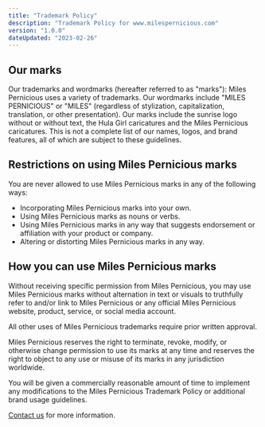 ```yaml
---
title: "Trademark Policy"
description: "Trademark Policy for www.milespernicious.com"
version: "1.0.0"
dateUpdated: "2023-02-26"
---
```


## Our marks

Our trademarks and wordmarks (hereafter referred to as "marks"): Miles Pernicious uses a variety of trademarks. Our wordmarks include "MILES PERNICIOUS" or "MILES" (regardless of stylization, capitalization, translation, or other presentation).  Our marks include the sunrise logo without or without text, the Hula Girl caricatures and the Miles Pernicious caricatures. This is not a complete list of our names, logos, and brand features, all of which are subject to these guidelines.

## Restrictions on using Miles Pernicious marks

You are never allowed to use Miles Pernicious marks in any of the following ways:

* Incorporating Miles Pernicious marks into your own.
* Using Miles Pernicious marks as nouns or verbs.
* Using Miles Pernicious marks in any way that suggests endorsement or affiliation with your product or company.
* Altering or distorting Miles Pernicious marks in any way.

## How you can use Miles Pernicious marks

Without receiving specific permission from Miles Pernicious, you may use Miles Pernicious marks without alternation in text or visuals to truthfully refer to and/or link to Miles Pernicious or any official Miles Pernicious website, product, service, or social media account.

All other uses of Miles Pernicious trademarks require prior written approval.

Miles Pernicious reserves the right to terminate, revoke, modify, or otherwise change permission to use its marks at any time and reserves the right to object to any use or misuse of its marks in any jurisdiction worldwide.

You will be given a commercially reasonable amount of time to implement any modifications to the Miles Pernicious Trademark Policy or additional brand usage guidelines.

[Contact us](/contact) for more information.
